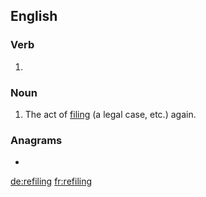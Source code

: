 ==English==

===Verb===
{{head|en|present participle}}

# {{present participle of|refile|lang=en|nocat=1}}

===Noun===
{{en-noun}}

# The act of [[file|filing]] (a legal case, etc.) again.

===Anagrams===
* {{l|en|life ring}}

[[de:refiling]]
[[fr:refiling]]